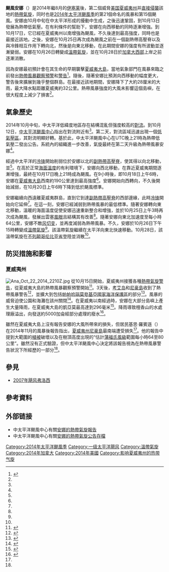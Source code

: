 {{roughtranslation|time=2018-09-06T05:55:05+00:00}}
{{noteTA
|G1=地名
}}
{{For|同名熱帶氣旋|熱帶風暴安娜}}
{{Infobox hurricane
| Name=颶風安娜<br>{{lang|en|Hurricane Ana}}
| Type=颶風
| Year=2014
| Basin=EPac
| Image location=Ana Oct 17 2014 2325Z.jpg
| Image name=10月17日，位於[[夏威夷州|夏威夷州]]南方的颶風安娜
| Formed=2014年10月13日
| Dissipated=2014年10月28日
| Extratropical=10月26日
| 1-min winds=75
| Pressure=985
| Fatalities=無
| Damages=Minimal
| Areas=[[夏威夷州|夏威夷州]]、[[不列颠哥伦比亚省|不列颠哥伦比亚省]]
| Hurricane season=[[2014年太平洋颶風季|2014年太平洋颶風季]]
}}

'''颶風安娜'''（{{lang-en|Hurricane Ana}}）是2014年繼8月的[[飓风伊塞莱_(2014年)|伊塞莱]]後，第二個威脅[[美国州份|美国]][[夏威夷州|夏威夷州]]并[[登陸_(氣象學)|直接侵襲]]該地的[[熱帶氣旋|熱帶氣旋]]，同时也是[[2014年太平洋颶風季|2014年太平洋颶風季]]的第21個命名的風暴和第15個颶風。安娜由10月中旬在中太平洋形成的擾動中生成，之後迅速鞏固，到10月13日發展為熱帶低氣壓。在有利條件的幫助下，安娜在向西移動的同時逐漸增強。到10月17日，它已經在夏威夷州以南增強為颶風，不久後達到最高強度，同時也是最接近該地。之後，安娜在10月25日再次成為颶風之前在一個副熱帶高壓脊以及與冷鋒相互作用下轉向北，然後是向東北移動，在此期間安娜的强度有所波動並逐漸變弱。安娜在10月26日轉變成[[溫帶氣旋|溫帶氣旋]]，並在10月28日於[[加拿大西部|加拿大西部]]上岸之前逐漸消散。

因為安娜最初預計會在其生命的早期襲擊[[夏威夷大島|夏威夷大島]]，當地氣象部門在風暴來臨之前發出[[熱帶風暴觀察預警|熱帶風暴觀察預警]]和[[熱帶風暴警告|警告]]<ref name="TCR">{{cite web|url=http://www.prh.noaa.gov/cphc/summaries/2014/Final-CP022014_Ana_Final.docx|title=Hurricane Ana|work=Central Pacific Hurricane Center|author=Jeff Powell|date=17 July 2015|accessdate=3 January 2017}}</ref>。隨後，隨著安娜比預測向西移動的幅度更大，警告後來擴展到幾乎整個群島。在最接近該地期間，安娜降下了大約28厘米的大雨，最大降水點距離夏威夷約32公里。熱帶風暴強度的大風未影響這個島嶼，在很大程度上減少了損害<ref name="TCR"/>。

==氣象歷史==
{{Storm path|Ana 2014 track.png}}
2014年10月中旬，中太平洋低緯度地區存在結構混亂但强度較高的[[雷暴|對流]]。到10月12日，[[中太平洋颶風中心|中太平洋颶風中心]]指出在對流附近有{{link-en|熱帶氣旋發展學|Tropical cyclogenesis|發展熱帶氣旋的潛力}}<ref name="TCR"/>。第二天，對流區域迅速出現一個[[低气压|低氣壓區]]，其對流明顯好轉。基於此，中太平洋颶風中心在UTC晚上21時為熱帶低氣壓二{{lang|en|C}}發出公告。系統內的組織進一步改善，氣旋最終在第二天升級為熱帶風暴安娜<ref name="TCR"/>。

經過中太平洋的[[冷锋|冷锋]]開始削弱位於安娜以北的[[副熱帶高壓脊|副熱帶高壓脊]]，使其得以向北移動，並{{what|使得它因深度的轉向流而向西移動}}<ref name="TCR"/>。在高於正常[[海面溫度|海面溫度]]的有利環境下，安娜向西北移動，在靠近夏威夷期間逐漸增強，最終在{{lang|en|UTC}}10月17日晚上21時成為颶風。在9小時後，即{{lang|en|UTC}}10月18日上午6時，安娜在[[夏威夷島|夏威夷大島]]西南約190公里達到最高強度<ref name="TCR"/>。安娜開始向西轉向，不久後開始減弱，在{{lang|en|UTC}}10月20日上午6時下降到低於颶風標準。

安娜繼續向西遠離夏威夷群島，直到它到達[[副熱帶高壓脊|副熱帶高壓脊]]的西部邊緣，此時[[冷锋|冷锋]]開始向它延伸<ref name="TCR"/>。在這一刻，安娜已經減弱到熱帶風暴的最低標準。隨著安娜轉向東北移動，溫暖的海面溫度促使安娜迅速重新整合和增強，並於{{lang|en|UTC}}10月25日上午3時再次成為颶風，發展出雲塞[[風眼|風眼]]且結構其有改善<ref name="TCR"/>。隨著安娜向東北加速度至每小時64公里，安娜不敵[[风切变|风切变]]，並再度減弱為熱帶風暴。不久，安娜於{{lang|en|UTC}}10月26日下午15時轉變成[[溫帶氣旋|溫帶氣旋]]<ref name="TCR"/>。該溫帶氣旋繼續在太平洋向東北快速移動。10月28日，該溫帶氣旋在[[不列颠哥伦比亚省|不列颠哥伦比亚省]]登陸並消散<ref name="TCR"/>。

==防災措施和影響==
===夏威夷州===
[[File:Ana_Oct_22_2014_2210Z.jpg|thumb]]
從10月15日開始，夏威夷州接獲各種[[熱帶氣旋警告|熱帶氣旋警告]]，從夏威夷大島的熱帶風暴觀察預警開始<ref>{{Cite web|author=Kodama|title=Tropical Storm Ana Advisory Number 10|publisher=Central Pacific Hurricane Center|accessdate=October 21, 2014|date=October 15, 2014|url=http://www.prh.noaa.gov/cphc/tcpages/archive/2014/WEB_TCPCP5.CP022014.010.1410160238.php}}</ref>。3天後，[[考艾岛|考艾岛]]和[[尼豪島|尼豪島]]收到了熱帶風暴警告<ref>{{cite web|author=Wroe|title=Hurricane Ana Advisory Number 22|publisher=Central Pacific Hurricane Center|accessdate=October 21, 2014|date=October 18, 2014|url=http://www.prh.noaa.gov/cphc/tcpages/archive/2014/WEB_TCPCP5.CP022014.022.1410190230.php}}</ref>，並擴大到包括[[帕帕哈瑙莫夸基亞國家海洋保護區|帕帕哈瑙莫夸基亞國家海洋保護區]]的部分<ref>{{Cite web|author=Powell|title=Hurricane Ana Advisory Number 25|publisher=Central Pacific Hurricane Center|accessdate=October 21, 2014|date=October 19, 2014|url=http://www.prh.noaa.gov/cphc/tcpages/archive/2014/WEB_TCPCP5.CP022014.025.1410192046.php}}</ref>。風暴的威脅迫使公園和海灘在該州關閉<ref>{{cite news|newspaper=Los Angeles Times|author=Kurtis Lee|date=October 19, 2014|title=Hurricane Ana weakens, moves west of Hawaii|accessdate=October 21, 2014|url=http://www.latimes.com/nation/nationnow/la-na-nn-hurricane-ana-hawaii-20141019-story.html}}</ref>。在夏威夷以南經過時，安娜在大部分島嶼上產生大量降雨，在夏威夷大島的凱亞莫最高達到296毫米<ref>{{cite web |archivedate=2014-10-21|archiveurl=https://www.webcitation.org/6TUeEHv1u?url=http://www.prh.noaa.gov/data/HFO/PNSHFO.1410200650 |title=Hurricane Ana Rainfall Totals |work=Honolulu, Hawaii National Weather Service |date=October 19, 2014 |url=http://www.prh.noaa.gov/data/HFO/PNSHFO.1410200650 |deadurl=no |df= }}</ref>。降雨導致檀香山{{link-en|沙島 (夏威夷州)|Sand Island (Hawaii)|沙島}}的水處理廠溢出，向{{link-en|檀香山港|Honolulu Harbor}}發送約5000加侖經部分處理的廢水<ref>{{cite news|agency=WWLP.com|title=Hurricane triggers sewage spill|date=October 21, 2014|accessdate=October 21, 2014|author=Jim Mendoza|url=http://wwlp.com/2014/10/21/hurricane-triggers-sewage-spill/|archive-url=https://web.archive.org/web/20141021180610/http://wwlp.com/2014/10/21/hurricane-triggers-sewage-spill/|archive-date=2014-10-21|dead-url=yes}}</ref>。

雖然在夏威夷大島上沒有報告安娜的大風所帶來的損失，但居民基思·羅賓遜（{{lang|en|Keith Robinson}}）在2014年11月的風暴後報告指出，[[夏威夷州|夏威夷州]][[尼豪島|尼豪島]]最南端遭受損失<ref name="TCR"/>。他的報告中提到大範圍的[[植被|植被]]破壞以及在樹頂高度出現的“估計[[蒲福氏風級|蒲福氏風級]]範圍每小時64至80公里”。雖然沒有正式驗證，但中太平洋颶風中心決定將該報告視為在熱帶風暴警告狀況下所經歷的一部分<ref name="TCR"/>。

==參見==
*[[2007年飓风弗洛西|2007年飓风弗洛西]]

==參考資料==
{{reflist}}

==外部链接==
{{Commons category|Hurricane Ana (2014)}}

* 中太平洋颶風中心有關[http://www.prh.noaa.gov/cphc/summaries/2014/Final-CP022014_Ana_Final.docx 安娜的熱帶氣旋報告]
* 中太平洋颶風中心有關[https://web.archive.org/web/20180903114846/http://www.prh.noaa.gov/cphc/tcpages/archive.php?stormid=CP022014 安娜的熱帶氣旋公告存檔]

{{2014 Pacific hurricane season buttons}}

[[Category:2014年太平洋颶風季|Category:2014年太平洋颶風季]]
[[Category:一级太平洋飓风|Category:一级太平洋飓风]]
[[Category:溫帶氣旋|Category:溫帶氣旋]]
[[Category:2014年加拿大|Category:2014年加拿大]]
[[Category:2014年美國|Category:2014年美國]]
[[Category:影响夏威夷州的热带气旋|Category:影响夏威夷州的热带气旋]]